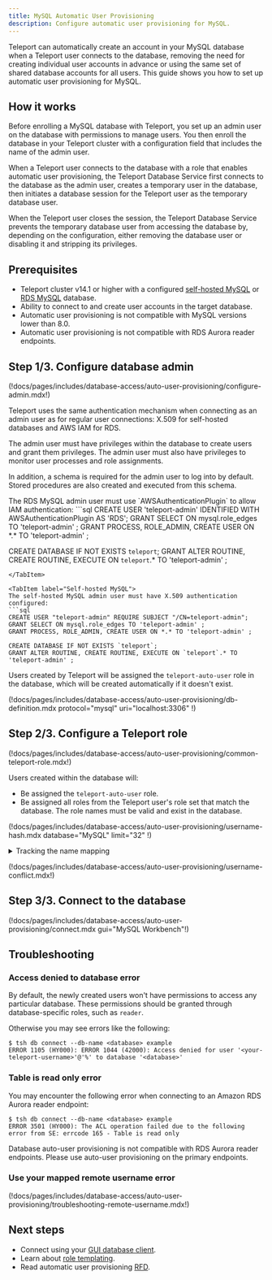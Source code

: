 ```yaml
---
title: MySQL Automatic User Provisioning
description: Configure automatic user provisioning for MySQL.
---
```


Teleport can automatically create an account in your MySQL database when a
Teleport user connects to the database, removing the need for creating
individual user accounts in advance or using the same set of shared database
accounts for all users. This guide shows you how to set up automatic user
provisioning for MySQL.

## How it works

Before enrolling a MySQL database with Teleport, you set up an admin user on the
database with permissions to manage users. You then enroll the database in your
Teleport cluster with a configuration field that includes the name of the admin
user. 

When a Teleport user connects to the database with a role that enables automatic
user provisioning, the Teleport Database Service first connects to the database
as the admin user, creates a temporary user in the database, then initiates a
database session for the Teleport user as the temporary database user. 

When the Teleport user closes the session, the Teleport Database Service
prevents the temporary database user from accessing the database by, depending
on the configuration, either removing the database user or disabling it and
stripping its privileges.

## Prerequisites

- Teleport cluster v14.1 or higher with a configured [self-hosted
  MySQL](../enroll-self-hosted-databases/mysql-self-hosted.mdx) or [RDS MySQL](../enroll-aws-databases/rds.mdx)
  database.
- Ability to connect to and create user accounts in the target database.
- Automatic user provisioning is not compatible with MySQL versions lower than
  8.0.
- Automatic user provisioning is not compatible with RDS Aurora reader
  endpoints.

## Step 1/3. Configure database admin

(!docs/pages/includes/database-access/auto-user-provisioning/configure-admin.mdx!)

Teleport uses the same authentication mechanism when connecting as an admin user
as for regular user connections: X.509 for self-hosted databases and AWS IAM
for RDS.

The admin user must have privileges within the database to create users and
grant them privileges. The admin user must also have privileges to monitor user
processes and role assignments.

In addition, a schema is required for the admin user to log into by default.
Stored procedures are also created and executed from this schema.

<Tabs>
<TabItem label="RDS MySQL">
The RDS MySQL admin user must use `AWSAuthenticationPlugin` to allow IAM
authentication:
```sql
CREATE USER 'teleport-admin' IDENTIFIED WITH AWSAuthenticationPlugin AS 'RDS';
GRANT SELECT ON mysql.role_edges TO 'teleport-admin' ;
GRANT PROCESS, ROLE_ADMIN, CREATE USER ON *.* TO 'teleport-admin' ;

CREATE DATABASE IF NOT EXISTS `teleport`;
GRANT ALTER ROUTINE, CREATE ROUTINE, EXECUTE ON `teleport`.* TO 'teleport-admin' ;
```
</TabItem>

<TabItem label="Self-hosted MySQL">
The self-hosted MySQL admin user must have X.509 authentication configured:
```sql
CREATE USER "teleport-admin" REQUIRE SUBJECT "/CN=teleport-admin";
GRANT SELECT ON mysql.role_edges TO 'teleport-admin' ;
GRANT PROCESS, ROLE_ADMIN, CREATE USER ON *.* TO 'teleport-admin' ;

CREATE DATABASE IF NOT EXISTS `teleport`;
GRANT ALTER ROUTINE, CREATE ROUTINE, EXECUTE ON `teleport`.* TO 'teleport-admin' ;
```
</TabItem>
</Tabs>

Users created by Teleport will be assigned the `teleport-auto-user` role in the
database, which will be created automatically if it doesn't exist.

(!docs/pages/includes/database-access/auto-user-provisioning/db-definition.mdx protocol="mysql" uri="localhost:3306" !)

## Step 2/3. Configure a Teleport role

(!docs/pages/includes/database-access/auto-user-provisioning/common-teleport-role.mdx!)

Users created within the database will:

- Be assigned the `teleport-auto-user` role.
- Be assigned all roles from the Teleport user's role set that match the database.
  The role names must be valid and exist in the database.

(!docs/pages/includes/database-access/auto-user-provisioning/username-hash.mdx database="MySQL" limit="32" !)

<details>
<summary>Tracking the name mapping</summary>
The original Teleport username will be saved as user attributes within the
databases.

User can find its own attributes in an auto-provisioned database session by:
```sql
SELECT * FROM INFORMATION_SCHEMA.USER_ATTRIBUTES WHERE CONCAT(USER, '@', HOST) = current_user();
```

Database admins can search a particular Teleport username by:
```sql
SELECT * FROM INFORMATION_SCHEMA.USER_ATTRIBUTES WHERE ATTRIBUTE->"$.user" = "teleport-user-name";
```

In addition, the "hashed" in-database name will be recorded as `db_user` for
database queries in the Teleport Audit Logs, when the Teleport username is over
32 characters.
</details>

(!docs/pages/includes/database-access/auto-user-provisioning/username-conflict.mdx!)

## Step 3/3. Connect to the database

(!docs/pages/includes/database-access/auto-user-provisioning/connect.mdx gui="MySQL Workbench"!)

## Troubleshooting

### Access denied to database error

By default, the newly created users won't have permissions to access any particular database. These permissions should be
granted through database-specific roles, such as `reader`.

Otherwise you may see errors like the following:

```code
$ tsh db connect --db-name <database> example
ERROR 1105 (HY000): ERROR 1044 (42000): Access denied for user '<your-teleport-username>'@'%' to database '<database>'
```

### Table is read only error

You may encounter the following error when connecting to an Amazon RDS Aurora
reader endpoint:
```code
$ tsh db connect --db-name <database> example
ERROR 3501 (HY000): The ACL operation failed due to the following error from SE: errcode 165 - Table is read only
```

Database auto-user provisioning is not compatible with RDS Aurora reader
endpoints. Please use auto-user provisioning on the primary endpoints.

### Use your mapped remote username error

(!docs/pages/includes/database-access/auto-user-provisioning/troubleshooting-remote-username.mdx!)

## Next steps

- Connect using your [GUI database client](../../../connect-your-client/gui-clients.mdx).
- Learn about [role templating](../../../zero-trust-access/access-controls/guides/role-templates.mdx).
- Read automatic user provisioning [RFD](https://github.com/gravitational/teleport/blob/master/rfd/0113-automatic-database-users.md).
